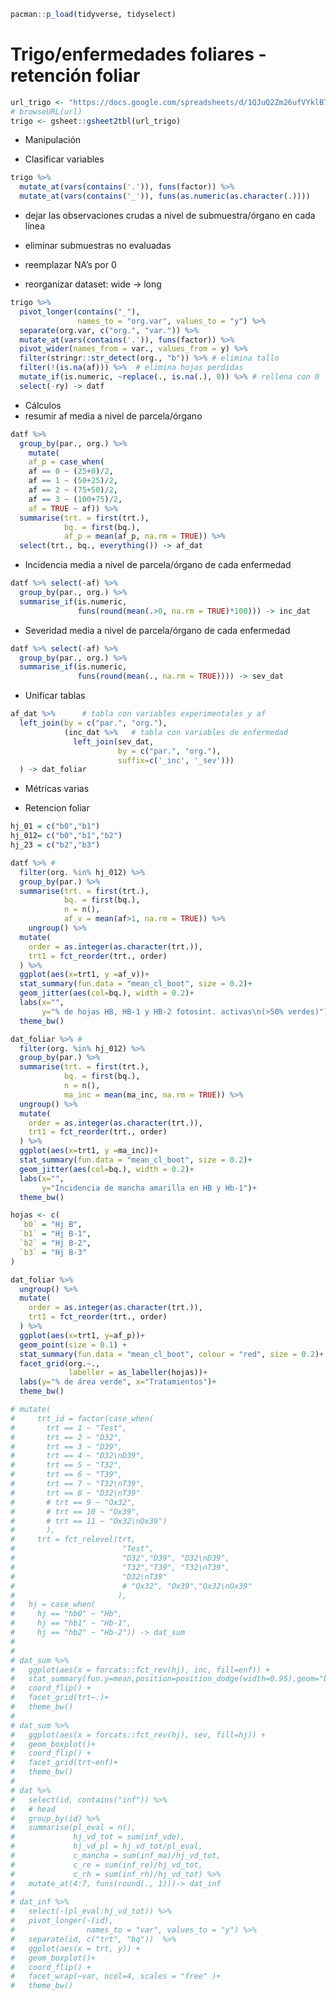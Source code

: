 ```r
pacman::p_load(tidyverse, tidyselect)
```


# Trigo/enfermedades foliares - retención foliar

```r
url_trigo <- "https://docs.google.com/spreadsheets/d/1QJuQ2Zm26ufVYklB7vak6gQej3Xtyvbtj1yPKDlczD0/edit#gid=407239570"
# browseURL(url)
trigo <- gsheet::gsheet2tbl(url_trigo)

```

- Manipulación 

- Clasificar variables

```r
trigo %>%
  mutate_at(vars(contains('.')), funs(factor)) %>%
  mutate_at(vars(contains('_')), funs(as.numeric(as.character(.))))
```

- dejar las observaciones crudas a nivel de submuestra/órgano en cada línea
- eliminar submuestras no evaluadas
- reemplazar NA's por 0

- reorganizar dataset: wide -> long

```r
trigo %>% 
  pivot_longer(contains("_"), 
               names_to = "org.var", values_to = "y") %>% 
  separate(org.var, c("org.", "var.")) %>% 
  mutate_at(vars(contains('.')), funs(factor)) %>%  
  pivot_wider(names_from = var., values_from = y) %>% 
  filter(stringr::str_detect(org., "b")) %>% # elimina tallo 
  filter(!(is.na(af))) %>%  # elimina hojas perdidas
  mutate_if(is.numeric, ~replace(., is.na(.), 0)) %>% # rellena con 0
  select(-ry) -> datf 
```


- Cálculos 
- resumir af media a nivel de parcela/órgano 

```r

datf %>% 
  group_by(par., org.) %>% 
    mutate(
    af_p = case_when(
    af == 0 ~ (25+0)/2,
    af == 1 ~ (50+25)/2,
    af == 2 ~ (75+50)/2,
    af == 3 ~ (100+75)/2, 
    af = TRUE ~ af)) %>%
  summarise(trt. = first(trt.),
            bq. = first(bq.), 
            af_p = mean(af_p, na.rm = TRUE)) %>% 
  select(trt., bq., everything()) -> af_dat
```


- Incidencia media a nivel de parcela/órgano de cada enfermedad

```r
datf %>% select(-af) %>% 
  group_by(par., org.) %>% 
  summarise_if(is.numeric, 
               funs(round(mean(.>0, na.rm = TRUE)*100))) -> inc_dat
```


- Severidad media a nivel de parcela/órgano de cada enfermedad

```r
datf %>% select(-af) %>%
  group_by(par., org.) %>% 
  summarise_if(is.numeric, 
               funs(round(mean(., na.rm = TRUE)))) -> sev_dat
```


- Unificar tablas

```r
af_dat %>%      # tabla con variables experimentales y af 
  left_join(by = c("par.", "org."), 
            (inc_dat %>%   # tabla con variables de enfermedad 
              left_join(sev_dat, 
                        by = c("par.", "org."), 
                        suffix=c('_inc', '_sev')))
  ) -> dat_foliar 
```


- Métricas varias

- Retencion foliar 
```r

hj_01 = c("b0","b1")
hj_012= c("b0","b1","b2")
hj_23 = c("b2","b3")

datf %>% #
  filter(org. %in% hj_012) %>% 
  group_by(par.) %>% 
  summarise(trt. = first(trt.),
            bq. = first(bq.),
            n = n(),
            af_v = mean(af>1, na.rm = TRUE)) %>% 
    ungroup() %>%
  mutate(
    order = as.integer(as.character(trt.)),
    trt1 = fct_reorder(trt., order)
  ) %>% 
  ggplot(aes(x=trt1, y =af_v))+
  stat_summary(fun.data = "mean_cl_boot", size = 0.2)+
  geom_jitter(aes(col=bq.), width = 0.2)+
  labs(x="", 
       y="% de hojas HB, HB-1 y HB-2 fotosint. activas\n(>50% verdes)")+
  theme_bw()
```


```r

dat_foliar %>% #
  filter(org. %in% hj_012) %>% 
  group_by(par.) %>% 
  summarise(trt. = first(trt.),
            bq. = first(bq.),
            n = n(),
            ma_inc = mean(ma_inc, na.rm = TRUE)) %>% 
  ungroup() %>%
  mutate(
    order = as.integer(as.character(trt.)),
    trt1 = fct_reorder(trt., order)
  ) %>% 
  ggplot(aes(x=trt1, y =ma_inc))+
  stat_summary(fun.data = "mean_cl_boot", size = 0.2)+
  geom_jitter(aes(col=bq.), width = 0.2)+
  labs(x="", 
       y="Incidencia de mancha amarilla en HB y Hb-1")+
  theme_bw()
```


```r

hojas <- c(
  `b0` = "Hj B",
  `b1` = "Hj B-1",
  `b2` = "Hj B-2",
  `b3` = "Hj B-3"
)

dat_foliar %>% 
  ungroup() %>%
  mutate(
    order = as.integer(as.character(trt.)),
    trt1 = fct_reorder(trt., order)
  ) %>% 
  ggplot(aes(x=trt1, y=af_p))+
  geom_point(size = 0.1) + 
  stat_summary(fun.data = "mean_cl_boot", colour = "red", size = 0.2)+
  facet_grid(org.~.,
             labeller = as_labeller(hojas))+
  labs(y="% de área verde", x="Tratamientos")+  
  theme_bw()
```

```r
# mutate(
#     trt_id = factor(case_when(
#       trt == 1 ~ "Test",
#       trt == 2 ~ "D32",
#       trt == 3 ~ "D39",
#       trt == 4 ~ "D32\nD39",
#       trt == 5 ~ "T32",
#       trt == 6 ~ "T39",
#       trt == 7 ~ "T32\nT39",
#       trt == 8 ~ "D32\nT39"
#       # trt == 9 ~ "Ox32",             
#       # trt == 10 ~ "Ox39",
#       # trt == 11 ~ "Ox32\nOx39")
#       ),
#     trt = fct_relevel(trt, 
#                        "Test", 
#                        "D32","D39", "D32\nD39", 
#                        "T32","T39", "T32\nT39",
#                        "D32\nT39"
#                        # "Ox32", "Ox39","Ox32\nOx39"
#                       ),
#   hj = case_when(
#     hj == "hb0" ~ "Hb",
#     hj == "hb1" ~ "Hb-1",
#     hj == "hb2" ~ "Hb-2")) -> dat_sum 
# 
#       
# dat_sum %>%
#   ggplot(aes(x = forcats::fct_rev(hj), inc, fill=enf)) + 
#   stat_summary(fun.y=mean,position=position_dodge(width=0.95),geom="bar")+
#   coord_flip() +
#   facet_grid(trt~.)+
#   theme_bw()
# 
# dat_sum %>%
#   ggplot(aes(x = forcats::fct_rev(hj), sev, fill=hj)) + 
#   geom_boxplot()+
#   coord_flip() +
#   facet_grid(trt~enf)+
#   theme_bw()
# 
# dat %>%  
#   select(id, contains("inf")) %>% 
#   # head
#   group_by(id) %>% 
#   summarise(pl_eval = n(), 
#             hj_vd_tot = sum(inf_vde),
#             hj_vd_pl = hj_vd_tot/pl_eval,
#             c_mancha = sum(inf_ma)/hj_vd_tot,
#             c_re = sum(inf_re)/hj_vd_tot, 
#             c_rh = sum(inf_rh)/hj_vd_tot) %>% 
#   mutate_at(4:7, funs(round(., 1)))-> dat_inf
# 
# dat_inf %>% 
#   select(-(pl_eval:hj_vd_tot)) %>% 
#   pivot_longer(-(id), 
#                names_to = "var", values_to = "y") %>%
#   separate(id, c("trt", "bq"))  %>%
#   ggplot(aes(x = trt, y)) + 
#   geom_boxplot()+
#   coord_flip() +
#   facet_wrap(~var, ncol=4, scales = "free" )+
#   theme_bw()
```
